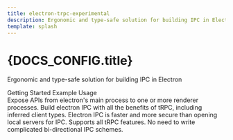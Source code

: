 ```yaml
---
title: electron-trpc-experimental
description: Ergonomic and type-safe solution for building IPC in Electron
template: splash
---
```



<div style={{ textAlign: 'center', padding: '2rem 1rem 3rem', marginBottom: '2rem' }}>
  <h1 style={{ fontSize: '2.5rem', fontWeight: '800', marginBottom: '1rem' }}>
    {DOCS_CONFIG.title}
  </h1>
  <p style={{ fontSize: '1.25rem', marginBottom: '2rem', opacity: 0.8 }}>
    Ergonomic and type-safe solution for building IPC in Electron
  </p>
  <div style={{ display: 'flex', gap: '1rem', justifyContent: 'center', flexWrap: 'wrap' }}>
    <LinkButton 
      href={`/getting-started/`} 
      variant="primary"
      icon="right-arrow"
    >
      Getting Started
    </LinkButton>
    <LinkButton 
      href={DOCS_CONFIG.externalLinks.examplesUrl} 
      variant="secondary"
      icon="external"
    >
      Example Usage
    </LinkButton>
  </div>
</div>

<CardGrid>
  <Card title="Main <-> Renderer" icon="random">
    Expose APIs from electron's main process to one or more renderer processes.
  </Card>
  <Card title="Fully type-safe IPC" icon="seti:typescript">
    Build electron IPC with all the benefits of tRPC, including inferred client types.
  </Card>
  <Card title="Secure platform alternative to localhost" icon="rocket">
    Electron IPC is faster and more secure than opening local servers for IPC.
  </Card>
  <Card title="Queries, mutations, and subscriptions" icon="seti:graphql">
    Supports all tRPC features. No need to write complicated bi-directional IPC schemes.
  </Card>
</CardGrid>
